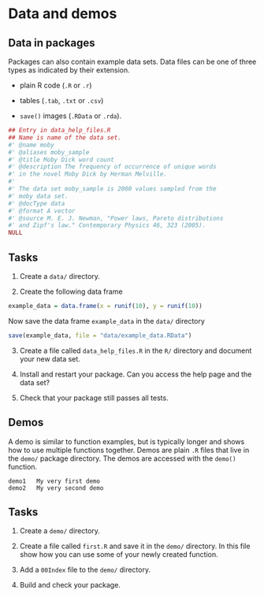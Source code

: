 # Data and demos

## Data in packages

Packages can also contain example data sets\sidenote{Full details are given at \url{http://goo.gl/Y4Srx4}.}. Data files\sidenote{Note that R code should be "self-
sufficient" and not make use of extra functionality provided by the package, so that the data file can also be used without having to load the package.} can be one of three types as indicated by their extension.

- plain R code (`.R` or `.r`)

- tables (`.tab`, `.txt` or `.csv`)

- `save()` images (`.RData` or `.rda`).

\marginnote{I tend to use RData files.}

\noindent{Data files live in the \texttt{data/} directory.}

\indent{Each data file should also have an associated help page. The easiest way to generate a help page is to use \texttt{roxygen2} and a dummy R function. Typically, I have a file called \texttt{data\_help\_files.R}, which has entries for the each data set. For example,}

```r
## Entry in data_help_files.R
## Name is name of the data set.
#' @name moby
#' @aliases moby_sample
#' @title Moby Dick word count
#' @description The frequency of occurrence of unique words
#' in the novel Moby Dick by Herman Melville.
#'
#' The data set moby_sample is 2000 values sampled from the
#' moby data set.
#' @docType data
#' @format A vector
#' @source M. E. J. Newman, "Power laws, Pareto distributions
#' and Zipf's law." Contemporary Physics 46, 323 (2005).
NULL
```

## Tasks

1. Create a `data/` directory.

2. Create the following data frame

```r
example_data = data.frame(x = runif(10), y = runif(10))
```

Now save\sidenote{Use the save function.} the data frame `example_data` in the `data/` directory

```r
save(example_data, file = "data/example_data.RData")
```

3. Create a file called `data_help_files.R` in the `R/` directory and document your new data set.

4. Install and restart your package. Can you access the help page and the data set?

5. Check that your package still passes all tests\sidenote{CTRL + E.}.

## Demos

A demo is similar to function examples, but is typically longer and shows how to use multiple functions together. Demos are plain `.R` files that live in the `demo/` package directory. The demos are accessed with the `demo()` function.

\indent{In \texttt{demo/} directory, there should also be an \texttt{00Index} file, that lists
the demos\sidenote{There is a planned \texttt{demoTitle} tag for \texttt{roxygen2}, but currently this hasn’t been implemented.}. For example,\sidenote{Note the white space separation in
the \texttt{00Index}. Use at least four spaces
to avoid annoying error messages.}}

```
demo1   My very first demo
demo2   My very second demo
```

## Tasks

1. Create a `demo/` directory.

2. Create a file called `first.R` and save it in the `demo/` directory. In this file show how you can use some of your newly created function.

3. Add a `00Index` file to the `demo/` directory.

4. Build and check your package.
